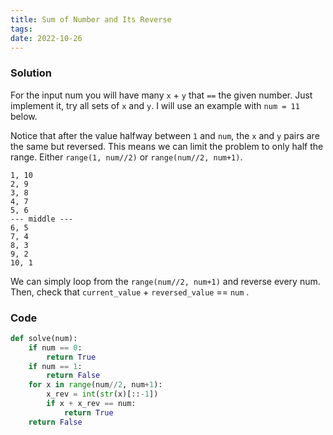 ```yaml
---
title: Sum of Number and Its Reverse
tags:
date: 2022-10-26
---
```


### Solution

For the input num you will have many `x` + `y` that `==` the given number. Just implement it, try all sets of `x` and `y`. I will use an example with `num = 11` below.

Notice that after the value halfway between `1` and `num`, the `x` and `y` pairs are the same but reversed. This means we can limit the problem to only half the range. Either `range(1, num//2)` or `range(num//2, num+1)`.

```
1, 10
2, 9
3, 8
4, 7
5, 6
--- middle ---
6, 5
7, 4
8, 3
9, 2
10, 1
```

We can simply loop from the `range(num//2, num+1)` and reverse every num. Then, check that `current_value` + `reversed_value` == `num` .

### Code

```python
def solve(num):
    if num == 0:
        return True
    if num == 1:
        return False
    for x in range(num//2, num+1):
        x_rev = int(str(x)[::-1])
        if x + x_rev == num:
            return True
    return False
```
